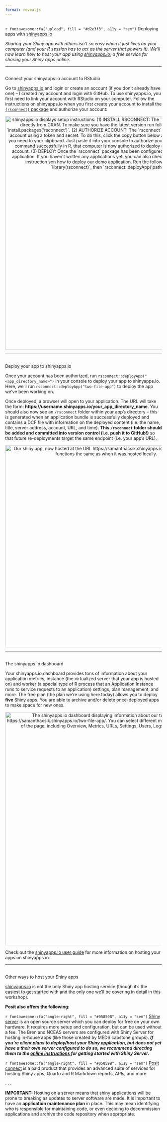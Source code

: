 ```yaml
---
format: revealjs
---
```


##  {#deploying-apps data-menu-title="Deploying apps with shinyapps.io" background="#053660"}

<div class="page-center vertical-center">
<p class="custom-subtitle bottombr">`r fontawesome::fa("upload", fill = "#d2e3f3", a11y = "sem")` Deploying apps with [shinyapps.io](https://www.shinyapps.io/)</p>
<p class="caption-text">*Sharing your Shiny app with others isn't so easy when it just lives on your computer (and your R session has to act as the server that powers it). We'll now learn how to host your app using [shinyapps.io](https://www.shinyapps.io/), a free service for sharing your Shiny apps online.*</p>
</div>

---

##  {#shinyapps-account data-menu-title="Set up shinyapps.io account"}

<div class="slide-title-smaller">Connect your shinyapps.io account to RStudio</div>

<p class="small-text">Go to [shinyapps.io](https://www.shinyapps.io/) and login or create an account (if you don't already have one) -- I created my account and login with GitHub. To use shinyapps.io, you first need to link your account with RStudio on your computer. Follow the instructions on shinyapps.io when you first create your account to install the [`{rsconnect}` package](https://github.com/rstudio/rsconnect) and authorize your account:</p>

<center><img src="images/shinyapps_setup.png" alt="shinyapps.io displays setup instructions: (1) INSTALL RSCONNECT: The `rsconnect` package can be installed directly from CRAN. To make sure you have the latest version run following code in your R console: `install.packages('rsconnect')`. (2) AUTHORIZE ACCOUNT: The `rsconnect` package must be authorized to your account using a token and secret. To do this, click the copy button below and we'll copy the whole command you need to your clipboard. Just paste it into your console to authorize your account. Once you've entered the command successfully in R, that computer is now authorized to deploy applications to your shinyapps.io account. (3) DEPLOY: Once the `rsconnect` package has been configured, you're ready to deploy your first application. If you haven't written any applications yet, you can also checkout the Getting Started Guide for instruction son how to deploy our demo application. Run the following code in your R console: `library(rsconnect)`, then `rsconnect::deployApp('path/to/your/app')`." width="750"/></center>

---

##  {#deploy-app data-menu-title="~~~ Deploy your app ~~~"}

<div class="slide-title-smaller">Deploy your app to shinyapps.io</div>

<p class="small-text">Once your account has been authorized, run `rsconnect::deployApp("<app_directory_name>")` in your console to deploy your app to shinyapps.io. Here, we'll run `rsconnect::deployApp("two-file-app")` to deploy the app we've been working on.</p>

<p class="small-text">Once deployed, a browser will open to your application. The URL will take the form: **https://username.shinyapps.io/your_app_directory_name**. You should also now see an `/rsconnect` folder within your app's directory -- this is generated when an application bundle is successfully deployed and contains a DCF file with information on the deployed content (i.e. the name, title, server address, account, URL, and time). **This `/rsconnect` folder should be added and committed into version control (i.e. push it to GitHub!)** so that future re-deployments target the same endpoint (i.e. your app's URL).</p>

<center><img src="images/deployed_v1.gif" alt="Our shiny app, now hosted at the URL https://samanthacsik.shinyapps.io/two-file-app which functions the same as when it was hosted locally." width="650"/></center>

---

##  {#shinyapps-dashboard data-menu-title="shinyapps.io dashboard"}

<div class="slide-title-smaller">The shinyapps.io dashboard</div>

<p class="small-text">Your shinyapps.io dashboard provides tons of information about your application metrics, instance (the virtualized server that your app is hosted on) and worker (a special type of R process that an Application Instance runs to service requests to an application) settings, plan management, and more. The free plan (the plan we're using here today) allows you to deploy **five** Shiny apps. You are able to archive and/or delete once-deployed apps to make space for new ones.</p>

<center><img src="images/shinapps_dashboard.png" alt="The shinyapps.io dashboard displaying information about our two-file-app, now hosted at https://samanthacsik.shinyapps.io/two-file-app/. You can select different menu items from the navbar at the top of the page, including Overview, Metrics, URLs, Settings, Users, Logs, Restart, Archive, and Trash." width="750"/></center>

<p class="small-text">Check out the [shinyapps.io user guide](https://docs.posit.co/shinyapps.io/index.html) for more information on hosting your apps on shinyapps.io.</p>

---

##  {#other-hosting-options data-menu-title="Alternative ways to host apps"}

<div class="slide-title-smaller">Other ways to host your Shiny apps</div>

<p class="small-text">[shinyapps.io](https://www.shinyapps.io/) is not the only Shiny app hosting service (though it's the easiest to get started with and the only one we'll be covering in detail in this workshop).</p>

<p class="body-text topbr">**Posit also offers the following:**</p>

<p class="small-text">`r fontawesome::fa("angle-right", fill = "#05859B", a11y = "sem")` [Shiny server](https://posit.co/products/open-source/shinyserver/) is an open source server which you can deploy for free on your own hardware. It requires more setup and configuration, but can be used without a fee. The Bren and NCEAS servers are configured with Shiny Server for hosting in-house apps (like those created by MEDS capstone groups). ***If you're client plans to deploy/host your Shiny application, but does not yet have a their own server configured to do so, we recommend directing them to the [online instructions](https://posit.co/download/shiny-server/) for getting started with Shiny Server.***</p>

<p class="small-text topbr">`r fontawesome::fa("angle-right", fill = "#05859B", a11y = "sem")` [Posit connect](https://posit.co/products/enterprise/connect/) is a paid product that provides an advanced suite of services for hosting Shiny apps, Quarto and R Markdown reports, APIs, and more.</p>

. . . 

<p class="small-text important-text-bg topbr">**IMPORTANT:** Hosting on a server means that shiny applications will be prone to breaking as updates to server software are made. It is important to have an **application maintenance plan** in place. This may mean identifying who is responsible for maintaining code, or even deciding to decommission applications and archive the code repository when appropriate.</p>



